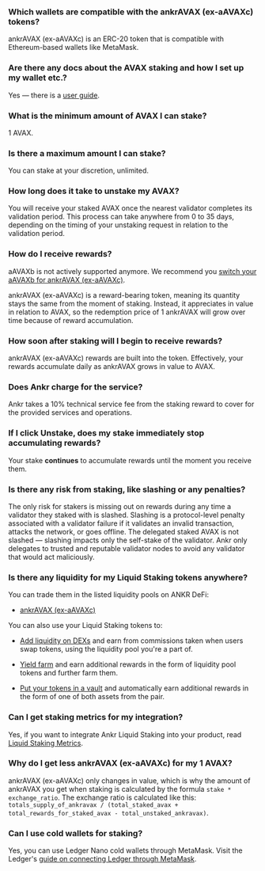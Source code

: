 ### Which wallets are compatible with the ankrAVAX (ex-aAVAXc) tokens?

ankrAVAX (ex-aAVAXc) is an ERC-20 token that is compatible with Ethereum-based wallets like MetaMask.

### Are there any docs about the AVAX staking and how I set up my wallet etc.?

Yes — there is a [user guide](https://www.ankr.com/docs/liquid-staking/avax/stake/).

### What is the minimum amount of AVAX I can stake?

1 AVAX.

###  Is there a maximum amount I can stake?

You can stake at your discretion, unlimited.

### How long does it take to unstake my AVAX?

You will receive your staked AVAX once the nearest validator completes its validation period. This process can take anywhere from 0 to 35 days, depending on the timing of your unstaking request in relation to the validation period.

### How do I receive rewards?

aAVAXb is not actively supported anymore. We recommend you [switch your aAVAXb for ankrAVAX (ex-aAVAXc)](https://www.ankr.com/staking/switch/?from=aAVAXb).   

  

ankrAVAX (ex-aAVAXc) is a reward-bearing token, meaning its quantity stays the same from the moment of staking. Instead, it appreciates in value in relation to AVAX, so the redemption price of 1 ankrAVAX will grow over time because of reward accumulation.

### How soon after staking will I begin to receive rewards?

ankrAVAX (ex-aAVAXc) rewards are built into the token. Effectively, your rewards accumulate daily as ankrAVAX grows in value to AVAX.

### Does Ankr charge for the service?

Ankr takes a 10% technical service fee from the staking reward to cover for the provided services and operations. 

### If I click Unstake, does my stake immediately stop accumulating rewards?

Your stake **continues** to accumulate rewards until the moment you receive them.

### Is there any risk from staking, like slashing or any penalties?

The only risk for stakers is missing out on rewards during any time a validator they staked with is slashed. Slashing is a protocol-level penalty associated with a validator failure if it validates an invalid transaction, attacks the network, or goes offline. The delegated staked AVAX is not slashed — slashing impacts only the self-stake of the validator. Ankr only delegates to trusted and reputable validator nodes to avoid any validator that would act maliciously.

### Is there any liquidity for my Liquid Staking tokens anywhere?

You can trade them in the listed liquidity pools on ANKR DeFi:

* [ankrAVAX (ex-aAVAXc)](https://www.ankr.com/staking/defi/?assets=ankrAVAX)

You can also use your Liquid Staking tokens to:

* [Add liquidity on DEXs](https://www.ankr.com/docs/defi/liquidity-pools/) and earn from commissions taken when users swap tokens, using the liquidity pool you're a part of.

* [Yield farm](https://www.ankr.com/docs/defi/yield-farming/) and earn additional rewards in the form of liquidity pool tokens and further farm them.

* [Put your tokens in a vault](https://www.ankr.com/docs/defi/vaults/) and automatically earn additional rewards in the form of one of both assets from the pair.

### Can I get staking metrics for my integration?

Yes, if you want to integrate Ankr Liquid Staking into your product, read [Liquid Staking Metrics](https://www.ankr.com/docs/staking-for-developers/restful-api/staking-metrics/).

### Why do I get less ankrAVAX (ex-aAVAXc) for my 1 AVAX?

ankrAVAX (ex-aAVAXc) only changes in value, which is why the amount of ankrAVAX you get when staking is calculated by the formula `stake * exchange_ratio`. The exchange ratio is calculated like this: `totals_supply_of_ankravax / (total_staked_avax + total_rewards_for_staked_avax - total_unstaked_ankravax)`.

### Can I use cold wallets for staking?

Yes, you can use Ledger Nano cold wallets through MetaMask. Visit the Ledger's [guide on connecting Ledger through MetaMask](https://www.ledger.com/academy/security/the-safest-way-to-use-metamask).
